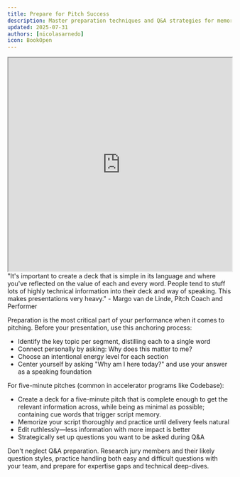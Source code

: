 ```yaml
---
title: Prepare for Pitch Success
description: Master preparation techniques and Q&A strategies for memorable pitch performances
updated: 2025-07-31
authors: [nicolasarnedo]
icon: BookOpen
---
```


<div style={{ margin: '2rem 0' }}>
  <iframe 
    src="https://drive.google.com/file/d/1i25H584qnoRUjKhPam6embpT_zIhVBdG/preview" 
    width="100%" 
    height="480" 
    allow="autoplay"
    style={{ border: 'none', borderRadius: '8px' }}
  ></iframe>
</div> 

<Callout type="quote">
<div style={{ fontSize: '1.1rem'}}>
<span style={{ fontWeight: 'bold' }}>"It's important to create a deck that is simple in its language and where you've reflected on the value of each and every word. People tend to stuff lots of highly technical information into their deck and way of speaking. This makes presentations very heavy."</span> - Margo van de Linde, Pitch Coach and Performer
</div>
</Callout>

Preparation is the most critical part of your performance when it comes to pitching. Before your presentation, use this anchoring process:
- Identify the key topic per segment, distilling each to a single word
- Connect personally by asking: Why does this matter to me?
- Choose an intentional energy level for each section
- Center yourself by asking "Why am I here today?" and use your answer as a speaking foundation

For five-minute pitches (common in accelerator programs like Codebase):
- Create a deck for a five-minute pitch that is complete enough to get the relevant information across, while being as minimal as possible; containing cue words that trigger script memory.
- Memorize your script thoroughly and practice until delivery feels natural
- Edit ruthlessly—less information with more impact is better
- Strategically set up questions you want to be asked during Q&A

Don't neglect Q&A preparation. Research jury members and their likely question styles, practice handling both easy and difficult questions with your team, and prepare for expertise gaps and technical deep-dives.
